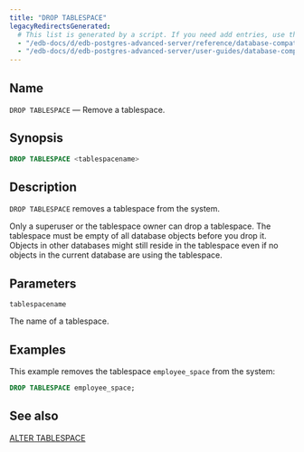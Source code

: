 ```yaml
---
title: "DROP TABLESPACE"
legacyRedirectsGenerated:
  # This list is generated by a script. If you need add entries, use the `legacyRedirects` key.
  - "/edb-docs/d/edb-postgres-advanced-server/reference/database-compatibility-for-oracle-developers-reference-guide/9.6/Database_Compatibility_for_Oracle_Developers_Reference_Guide.1.072.html"
  - "/edb-docs/d/edb-postgres-advanced-server/user-guides/database-compatibility-for-oracle-developers-guide/9.5/Database_Compatibility_for_Oracle_Developers_Guide.1.098.html"
---
```


<div id="drop_tablespace" class="registered_link"></div>

## Name

`DROP TABLESPACE` &mdash; Remove a tablespace.

## Synopsis

```sql
DROP TABLESPACE <tablespacename>
```

## Description

`DROP TABLESPACE` removes a tablespace from the system.

Only a superuser or the tablespace owner can drop a tablespace. The tablespace must be empty of all database objects before you drop it. Objects in other databases might still reside in the tablespace even if no objects in the current database are using the tablespace.

## Parameters

`tablespacename`

 The name of a tablespace.

## Examples

This example removes the tablespace `employee_space` from the system:

```sql
DROP TABLESPACE employee_space;
```

## See also

[ALTER TABLESPACE](14_alter_tablespace/#alter_tablespace)
